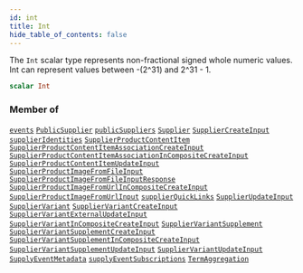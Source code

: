 ```yaml
---
id: int
title: Int
hide_table_of_contents: false
---
```








The `Int` scalar type represents non-fractional signed whole numeric values. Int can represent values between -(2^31) and 2^31 - 1.

```graphql
scalar Int
```




### Member of

[`events`](/supply/api/graphql-admin/reference/queries/events)  <Badge class="secondary" text="query"/><Bullet />[`PublicSupplier`](/supply/api/graphql-admin/reference/objects/public-supplier)  <Badge class="secondary" text="object"/><Bullet />[`publicSuppliers`](/supply/api/graphql-admin/reference/queries/public-suppliers)  <Badge class="secondary" text="query"/><Bullet />[`Supplier`](/supply/api/graphql-admin/reference/objects/supplier)  <Badge class="secondary" text="object"/><Bullet />[`SupplierCreateInput`](/supply/api/graphql-admin/reference/inputs/supplier-create-input)  <Badge class="secondary" text="input"/><Bullet />[`supplierIdentities`](/supply/api/graphql-admin/reference/queries/supplier-identities)  <Badge class="secondary" text="query"/><Bullet />[`SupplierProductContentItem`](/supply/api/graphql-admin/reference/objects/supplier-product-content-item)  <Badge class="secondary" text="object"/><Bullet />[`SupplierProductContentItemAssociationCreateInput`](/supply/api/graphql-admin/reference/inputs/supplier-product-content-item-association-create-input)  <Badge class="secondary" text="input"/><Bullet />[`SupplierProductContentItemAssociationInCompositeCreateInput`](/supply/api/graphql-admin/reference/inputs/supplier-product-content-item-association-in-composite-create-input)  <Badge class="secondary" text="input"/><Bullet />[`SupplierProductContentItemUpdateInput`](/supply/api/graphql-admin/reference/inputs/supplier-product-content-item-update-input)  <Badge class="secondary" text="input"/><Bullet />[`SupplierProductImageFromFileInput`](/supply/api/graphql-admin/reference/inputs/supplier-product-image-from-file-input)  <Badge class="secondary" text="input"/><Bullet />[`SupplierProductImageFromFileInputResponse`](/supply/api/graphql-admin/reference/objects/supplier-product-image-from-file-input-response)  <Badge class="secondary" text="object"/><Bullet />[`SupplierProductImageFromUrlInCompositeCreateInput`](/supply/api/graphql-admin/reference/inputs/supplier-product-image-from-url-in-composite-create-input)  <Badge class="secondary" text="input"/><Bullet />[`SupplierProductImageFromUrlInput`](/supply/api/graphql-admin/reference/inputs/supplier-product-image-from-url-input)  <Badge class="secondary" text="input"/><Bullet />[`supplierQuickLinks`](/supply/api/graphql-admin/reference/queries/supplier-quick-links)  <Badge class="secondary" text="query"/><Bullet />[`SupplierUpdateInput`](/supply/api/graphql-admin/reference/inputs/supplier-update-input)  <Badge class="secondary" text="input"/><Bullet />[`SupplierVariant`](/supply/api/graphql-admin/reference/objects/supplier-variant)  <Badge class="secondary" text="object"/><Bullet />[`SupplierVariantCreateInput`](/supply/api/graphql-admin/reference/inputs/supplier-variant-create-input)  <Badge class="secondary" text="input"/><Bullet />[`SupplierVariantExternalUpdateInput`](/supply/api/graphql-admin/reference/inputs/supplier-variant-external-update-input)  <Badge class="secondary" text="input"/><Bullet />[`SupplierVariantInCompositeCreateInput`](/supply/api/graphql-admin/reference/inputs/supplier-variant-in-composite-create-input)  <Badge class="secondary" text="input"/><Bullet />[`SupplierVariantSupplement`](/supply/api/graphql-admin/reference/objects/supplier-variant-supplement)  <Badge class="secondary" text="object"/><Bullet />[`SupplierVariantSupplementCreateInput`](/supply/api/graphql-admin/reference/inputs/supplier-variant-supplement-create-input)  <Badge class="secondary" text="input"/><Bullet />[`SupplierVariantSupplementInCompositeCreateInput`](/supply/api/graphql-admin/reference/inputs/supplier-variant-supplement-in-composite-create-input)  <Badge class="secondary" text="input"/><Bullet />[`SupplierVariantSupplementUpdateInput`](/supply/api/graphql-admin/reference/inputs/supplier-variant-supplement-update-input)  <Badge class="secondary" text="input"/><Bullet />[`SupplierVariantUpdateInput`](/supply/api/graphql-admin/reference/inputs/supplier-variant-update-input)  <Badge class="secondary" text="input"/><Bullet />[`SupplyEventMetadata`](/supply/api/graphql-admin/reference/objects/supply-event-metadata)  <Badge class="secondary" text="object"/><Bullet />[`supplyEventSubscriptions`](/supply/api/graphql-admin/reference/queries/supply-event-subscriptions)  <Badge class="secondary" text="query"/><Bullet />[`TermAggregation`](/supply/api/graphql-admin/reference/objects/term-aggregation)  <Badge class="secondary" text="object"/>



